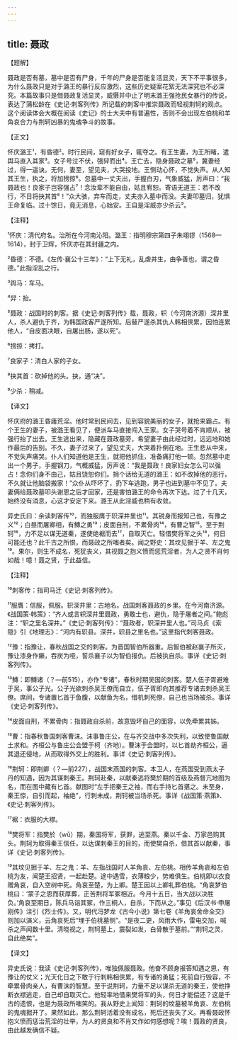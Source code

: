 ```yaml
---
---
---
```

title: 聂政
---




【题解】


聂政是否有墓，墓中是否有尸身，千年的尸身是否能复活显灵，天下不平事很多，为什么聂政只是对于潞王的暴行反应激烈，这些历史疑案花絮无法深究也不必深究。本篇故事只是借聂政复活显灵，威慑并中止了明末潞王强抢民女暴行的传说，表达了蒲松龄在《史记·刺客列传》所记载的刺客中推崇聂政而轻视荆轲的观点。这个阅读体会大概在阅读《史记》的士大夫中有普遍性，否则不会出现左伯桃和羊角哀合力与荆轲凶暴的鬼魂争斗的故事。

【正文】

怀庆潞王¹，有昏德²。时行民间，窥有好女子，辄夺之。有王生妻，为王所睹，遣舆马直入其家³。女子号泣不伏，强舁而出⁴。王亡去，隐身聂政之墓⁵，冀妻经过，得一遥诀。无何，妻至，望见夫，大哭投地。王恻动心怀，不觉失声。从人知其王生，执之，将加搒掠⁶。忽墓中一丈夫出，手握白刃，气象威猛，厉声曰：“我聂政也！良家子岂容强占⁷！念汝辈不能自由，姑且宥恕。寄语无道王：若不改行，不日将抉其首⁸！”众大骇，弃车而走，丈夫亦入墓中而没。夫妻叩墓归，犹惧王命复临。过十馀日，竟无消息，心始安。王自是淫威亦少杀云⁹。





【注释】


¹怀庆：清代府名。治所在今河南沁阳。潞王：指明穆宗第四子朱翊镠（1568—1614），封于卫辉，怀庆亦在其封疆之内。

²昏德：不德。《左传·襄公十三年》：“上下无礼，乱虐并生，由争善也，谓之昏德。”此指淫乱之行。

³舆马：车马。

⁴舁：抬。

⁵聂政：战国时的刺客。据《史记·刺客列传》载，聂政，轵（今河南济源）深井里人，杀人避仇于齐，为韩国政客严遂所知。后替严遂杀其仇人韩相侠累，因怕连累他人，“自皮面决眼，自屠出肠，遂以死”。

⁶搒掠：拷打。

⁷良家子：清白人家的子女。

⁸抉其首：砍掉他的头。抉，通“决”。

⁹少杀：稍减。





【译文】


怀庆府的潞王昏庸荒淫。他时常到民间去，见到容貌美丽的女子，就抢来霸占。有个王生的妻子，被潞王看见了，便派车马直接闯入王家。女子哭号着不肯顺从，被强行抬了出去。王生逃出来，隐藏在聂政墓旁，希望妻子由此经过时，远远地和她作最后的告别。不久，妻子过来了，望见丈夫，大哭着扑倒在地。王生悲从中来，不觉失声痛哭。仆人们知道他是王生，就把他抓住，准备痛打他一顿。忽然墓中走出一个男子，手握钢刀，气概威猛，厉声说：“我是聂政！良家妇女怎么可以强占！念你们身不由己，姑且饶恕你们。捎个话给无道的潞王：如不改掉他的恶行，不久就让他脑袋搬家！”众仆从吓坏了，扔下车逃跑，男子也进到墓中不见了。夫妻俩给聂政墓叩头谢恩之后才回家，还是害怕潞王的命令再次下达。过了十几天，始终没有消息，心这才安定下来。潞王从此淫威也稍有收敛。

异史氏曰：余读刺客传¹⁰，而独服膺于轵深井里也¹¹。其锐身而报知己也，有豫之义¹²；白昼而屠卿相，有鱄之勇¹³；皮面自刑，不累骨肉¹⁴，有曹之智¹⁵。至于荆轲¹⁶，力不足以谋无道秦，遂使绝裾而去¹⁷，自取灭亡。轻借樊将军之头¹⁸，何日可能还也？此千古之所恨，而聂政之所嗤者矣。闻之野史：其坟见掘于羊、左之鬼¹⁹。果尔，则生不成名，死犹丧义，其视聂之抱义愤而惩荒淫者，为人之贤不肖何如哉！噫！聂之贤，于此益信。





【注释】


¹⁰刺客传：指司马迁《史记·刺客列传》。

¹¹服膺：信服，佩服。轵深井里：古地名。战国刺客聂政的乡里。在今河南济源。《战国策·韩策》：“齐人或言轵深井里聂政，勇敢士也，避仇，隐于屠者之间。”鲍彪注：“轵之里名深井。”《史记·刺客列传》：“聂政者，轵深井里人也。”司马贞《索隐》引《地理志》：“河内有轵县。深井，轵县之里名也。”这里指代刺客聂政。

¹²豫：指豫让，春秋战国之交的刺客。为晋国智伯所器重。后智伯被赵襄子所灭，豫让漆身作癞，吞炭为哑，誓杀襄子以为智伯报仇。后被执自杀。事详《史记·刺客列传》。

¹³鱄：即鱄诸（？—前515），亦作“专诸”，春秋时期吴国的刺客。楚人伍子胥避难于吴，事公子光。公子光欲刺杀吴王僚而自立，伍子胥即向其推荐专诸去刺杀吴王僚。席间，专诸置匕首于鱼腹，以献鱼为名，借机刺死僚，自己也当场被杀。事详《史记·刺客列传》。

¹⁴皮面自刑，不累骨肉：指聂政自杀前，故意毁坏自己的面容，以免牵累其姊。

¹⁵曹：指春秋鲁国刺客曹沫。沫事鲁庄公，在与齐交战中多次失利，以致使鲁国献土求和。齐桓公与鲁庄公会盟于柯（齐地）。曹沫于会盟时，以匕首劫齐桓公，逼其退还侵地，从而取得外交上的胜利。事详《史记·刺客列传》。

¹⁶荆轲：即荆卿（？—前227），战国末燕国的刺客。本卫人，在燕国受到燕太子丹的知遇，因为其谋刺秦王。荆轲赴秦，以献秦逃将樊於期的首级及燕督亢地图为名，而在图中藏有匕首。献图时“左手把秦王之袖，而右手持匕首揕之。未至身，秦王惊，自引而起，袖绝”，行刺未成，荆轲被当场杀死。事详《战国策·燕策》、《史记·刺客列传》。

¹⁷裾：衣服的大襟。

¹⁸樊将军：指樊於（wū）期，秦国将军，获罪，逃至燕。秦以千金、万家邑购其头。荆轲为取得秦王信任，以达谋刺秦王的目的，而使樊自杀，借其首以献秦，事详《史记·刺客列传》。

¹⁹其坟见掘于羊、左之鬼：羊、左指战国时人羊角哀、左伯桃。相传羊角哀和左伯桃为友，闻楚王招贤，一起赴楚。途中遇雪，衣薄粮少，势难俱生。伯桃即以衣食赠角哀，自入空树中死。角哀至楚，为上卿。楚王因以上卿礼葬伯桃。“角哀梦伯桃曰：‘蒙子之恩而获厚葬，正苦荆将军冢相近。今月十五日，当大战以决胜负。’角哀至期日，陈兵马诣其冢，作三桐人，自杀，下而从之。”事见《后汉书·申屠刚传》注引《烈士传》。又，明代冯梦龙《古今小说》第七卷《羊角哀舍命全交》则加以演义，云角哀死后“埋于伯桃墓侧”。“是夜二更，风雨大作，雷电交加，喊杀之声闻数十里。清晓视之，荆轲墓上，震裂如发，白骨散于墓前。”“荆轲之灵，自此绝矣”。





【译文】


异史氏说：我读《史记·刺客列传》，唯独佩服聂政。他奋不顾身报答知遇之恩，有豫让的仗义；光天化日之下敢于行刺韩相侠累，有专诸的勇猛；死前自行毁容，不牵累骨肉亲人，有曹沫的智慧。至于说荆轲，力量不足以谋杀无道的秦王，使他挣断衣襟逃走，自己却自取灭亡。他轻率地借来樊将军的头，何日才能偿还？这是千古的遗恨，也是为聂政所嗤笑的。我从野史上闻知：荆轲的坟墓被羊角哀、左伯桃的鬼魂掘开了。果然如此，那么荆轲活着没有成名，死后还丧失了义。再看聂政怀抱义愤而惩治荒淫的壮举，为人的贤良和不肖又作如何感想呢？唉！聂政的贤良，由此越发确信不疑。